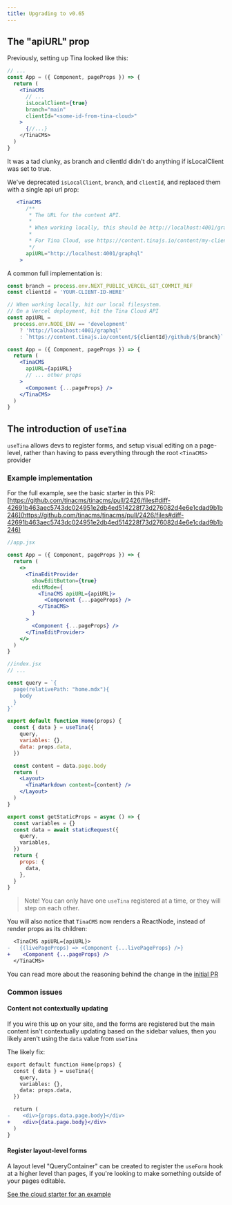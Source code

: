 ```yaml
---
title: Upgrading to v0.65
---
```


<WarningCallout body="This page is out of date. [Learn about Tina](https://tina.io/docs/)." />

## The "apiURL" prop

Previously, setting up Tina looked like this:

```jsx
// ...
const App = ({ Component, pageProps }) => {
  return (
    <TinaCMS
      // ...
      isLocalClient={true}
      branch="main"
      clientId="<some-id-from-tina-cloud>"
    >
      {//...}
    </TinaCMS>
  )
}
```

It was a tad clunky, as branch and clientId didn't do anything if isLocalClient was set to true.

We've deprecated `isLocalClient`, `branch`, and `clientId`, and replaced them with a single api url prop:

```jsx
   <TinaCMS
      /**
       * The URL for the content API.
       *
       * When working locally, this should be http://localhost:4001/graphql.
       *
       * For Tina Cloud, use https://content.tinajs.io/content/my-client-id/github/my-branch
       */
      apiURL="http://localhost:4001/graphql"
    >
```

A common full implementation is:

```jsx
const branch = process.env.NEXT_PUBLIC_VERCEL_GIT_COMMIT_REF
const clientId = 'YOUR-CLIENT-ID-HERE'

// When working locally, hit our local filesystem.
// On a Vercel deployment, hit the Tina Cloud API
const apiURL =
  process.env.NODE_ENV == 'development'
    ? 'http://localhost:4001/graphql'
    : `https://content.tinajs.io/content/${clientId}/github/${branch}`

const App = ({ Component, pageProps }) => {
  return (
    <TinaCMS
      apiURL={apiURL}
      // ... other props
    >
      <Component {...pageProps} />
    </TinaCMS>
  )
}
```

## The introduction of `useTina`

`useTina` allows devs to register forms, and setup visual editing on a page-level, rather than having to pass everything through the root `<TinaCMS>` provider

### Example implementation

For the full example, see the basic starter in this PR: [https://github.com/tinacms/tinacms/pull/2426/files#diff-42691b463aec5743dc024951e2db4ed514228f73d276082d4e6e1cdad9b1b246](https://github.com/tinacms/tinacms/pull/2426/files#diff-42691b463aec5743dc024951e2db4ed514228f73d276082d4e6e1cdad9b1b246)

```jsx
//app.jsx

const App = ({ Component, pageProps }) => {
  return (
    <>
      <TinaEditProvider
        showEditButton={true}
        editMode={
          <TinaCMS apiURL={apiURL}>
            <Component {...pageProps} />
          </TinaCMS>
        }
      >
        <Component {...pageProps} />
      </TinaEditProvider>
    </>
  )
}
```

```jsx
//index.jsx
// ...

const query = `{
  page(relativePath: "home.mdx"){
    body
  }
}`

export default function Home(props) {
  const { data } = useTina({
    query,
    variables: {},
    data: props.data,
  })

  const content = data.page.body
  return (
    <Layout>
      <TinaMarkdown content={content} />
    </Layout>
  )
}

export const getStaticProps = async () => {
  const variables = {}
  const data = await staticRequest({
    query,
    variables,
  })
  return {
    props: {
      data,
    },
  }
}
```

> Note! You can only have one `useTina` registered at a time, or they will step on each other.

You will also notice that `TinaCMS` now renders a ReactNode, instead of render props as its children:

```diff
  <TinaCMS apiURL={apiURL}>
-   {(livePageProps) => <Component {...livePageProps} />}
+    <Component {...pageProps} />
  </TinaCMS>
```

You can read more about the reasoning behind the change in the [initial PR](https://github.com/tinacms/tinacms/pull/2426)

### Common issues

#### Content not contextually updating

If you wire this up on your site, and the forms are registered but the main content isn't contextually updating based on the sidebar values, then you likely aren't using the `data` value from `useTina`

The likely fix:

```diff
export default function Home(props) {
  const { data } = useTina({
    query,
    variables: {},
    data: props.data,
  })

  return (
-    <div>{props.data.page.body}</div>
+    <div>{data.page.body}</div>
  )
}
```

#### Register layout-level forms

A layout level "QueryContainer" can be created to register the `useForm` hook at a higher level than pages, if you're looking to make something outside of your pages editable.

[See the cloud starter for an example](https://github.com/tinacms/tina-cloud-starter/blob/main/pages/_app.tsx#L11)
